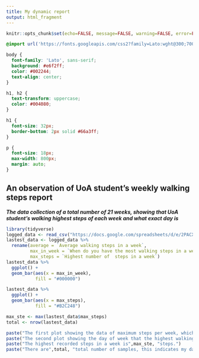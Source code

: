 ```yaml
---
title: My dynamic report
output: html_fragment
---
```


```r
knitr::opts_chunk$set(echo=FALSE, message=FALSE, warning=FALSE, error=FALSE)

```

```css
@import url('https://fonts.googleapis.com/css2?family=Lato:wght@300;700&display=swap');

body {
  font-family: 'Lato', sans-serif;
  background: #e6f2ff;
  color: #002244;
  text-align: center;
}

h1, h2 {
  text-transform: uppercase;
  color: #004080;
}

h1 {
  font-size: 32px;
  border-bottom: 2px solid #66a3ff;
}

p {
  font-size: 18px;
  max-width: 800px;
  margin: auto;
}


```

## An observation of UoA student's weekly walking steps report

***The data collection of a total number of 21 weeks, showing that UoA student's walking highest steps of each week and what exact day is***


```r
library(tidyverse)
logged_data <- read_csv("https://docs.google.com/spreadsheets/d/e/2PACX-1vSK8rLObAmnEoTyLE56fxVe0dZIgSI72WsHnDIKEY5uhv4FmmJKQ6s2VGrJaIFouK3ivYCX9ktfd43r/pub?gid=1067913358&single=true&output=csv")
lastest_data <- logged_data %>%
  rename(average = `Average walking steps in a week`, 
         max_in_week = `When do you have the most walking steps in a week?`,
         max_steps = `Highest number of  steps in a week`)
lastest_data %>%
  ggplot() +
  geom_bar(aes(x = max_in_week),
           fill = "#000000")

lastest_data %>%
  ggplot() +
  geom_bar(aes(x = max_steps),
           fill = "#B2C248")

max_ste <- max(lastest_data$max_steps)
total <- nrow(lastest_data)

paste("The first plot showing the data of maximum steps per week, which can see that most of the highest steps are on Tuesday.")
paste("The second plot showing the day of week that the highest walking steps is and count it")
paste("The highest recorded steps in a week is",max_ste, "steps.")
paste("There are",total, "total number of samples, this indicates my data collects from 21 weeks")
```


